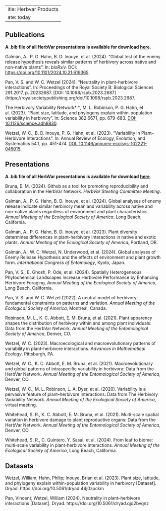  ---
title: Herbvar Products
date: today
---


## Publications {.unnumbered}

**A .bib file of all HerbVar presentations is available for download** [**here**](https://github.com/HerbVar-Network/herbvar_manual/blob/main/project_publications.bib).

Galmán, A., P. G. Hahn, B. D. Inouye, et al. (2024). “Global test of the enemy release hypothesis reveals similar patterns of herbivory across native and non-native plants”. In: _bioRxiv._ DOI: [https://doi.org/10.1101/2024.10.21.619365](https://doi.org/https%3A%2F%2Fdoi.org%2F10.1101%2F2024.10.21.619365).

Pan, V. S. and W. C. Wetzel (2024). “Neutrality in plant–herbivore interactions”. In: Proceedings of the Royal Society B: Biological Sciences 291.2017, p. 20232687. [DOI: 10.1098/rspb.2023.2687](https://royalsocietypublishing.org/doi/10.1098/rspb.2023.2687.

The Herbivory Variability Network* †, M. L. Robinson, P. G. Hahn, et al. (2023). “Plant size, latitude, and phylogeny explain within-population variability in herbivory”. In: Science 382.6671, pp. 679-683. [DOI: 10.1126/science.adh8830](https://www.science.org/doi/10.1126/science.adh8830).

Wetzel, W. C., B. D. Inouye, P. G. Hahn, et al. (2023). “Variability in Plant–Herbivore Interactions”. In: Annual Review of Ecology, Evolution, and Systematics 54.1, pp. 451-474. [DOI: 10.1146/annurev-ecolsys-102221-045015](https://www.annualreviews.org/content/journals/10.1146/annurev-ecolsys-102221-045015).


## Presentations {.unnumbered}

**A .bib file of all HerbVar presentations is available for download** [**here**](https://github.com/HerbVar-Network/herbvar_manual/blob/main/project_presentations.bib).


Bruna, E. M. (2024). Github as a tool for promoting reproducibility and collaboration in the HerbVar Network. _HerbVar Steeting Committee Meeting_.

Galmán, A., P. G. Hahn, B. D. Inouye, et al. (2024). Global analyses of enemy release indicate similar herbivory mean and variability across native and non-native plants regardless of environment and plant characteristics. _Annual Meeting of the Ecological Society of America_, Long Beach, California.

Galmán, A., P. G. Hahn, B. D. Inouye, et al. (2023). Plant diversity determines differences in plant-herbivory interactions in native and exotic plants. _Annual Meeting of the Ecological Society of America_, Portland, OR.

Galmán, A., W. C. Wetzel, N. Underwood, et al. (2024). Global analyses of Enemy Release Hypothesis and the effects of environment and plant growth form. _International Congress of Entomology_, Kyoto, Japan.

Pan, V. S., E. Ghosh, P. Ode, et al. (2024). Spatially Heterogeneous Phytochemical Landscapes Increase Herbivore Performance by Enhancing Herbivore Foraging. _Annual Meeting of the Ecological Society of America_, Long Beach, California.

Pan, V. S. and W. C. Wetzel (2022). A neutral model of herbivory: fundamental constraints on patterns and variation. _Annual Meeting of the Ecological Society of America_, Montreal, Canada.

Robinson, M. L., K. C. Abbott, E. M. Bruna, et al. (2021). Plant apparency shapes the distribution of herbivory within and among plant individuals: Data from the HerbVar Network. _Annual Meeting of the Entomological Society of America_, Denver, CO.

Wetzel, W. C. (2023). Macroecological and macroevolutionary patterns of variability in plant–herbivore interactions. _Advances in Mathematical Ecology_, Pittsburgh, PA.

Wetzel, W. C., K. C. Abbott, E. M. Bruna, et al. (2021). Macroevolutionary and global patterns of intraspecific variability in herbivory: Data from the HerbVar Network. _Annual Meeting of the Entomological Society of America_, Denver, CO.

Wetzel, W. C., M. L. Robinson, L. A. Dyer, et al. (2020). Variability is a pervasive feature of plant–herbivore interactions: Data from The Herbivory Variability Network. _Annual Meeting of the Ecological Society of America_, virtual meeting.

Whitehead, S. R., K. C. Abbott, E. M. Bruna, et al. (2021). Multi-scale spatial variation in herbivore damage to plant reproductive organs: Data from the HerbVar Network. _Annual Meeting of the Entomological Society of America_, Denver, CO.

Whitehead, S. R., C. Quintero, Y. Sasal, et al. (2024). From leaf to biome: multi-scale variability in plant-herbivore interactions. _Annual Meeting of the Ecological Society of America_, Long Beach, California.


## Datasets {.unnumbered}

Wetzel, William; Hahn, Philip; Inouye, Brian et al. (2023). Plant size, latitude, and phylogeny explain within-population variability in herbivory [Dataset]. Dryad. https://doi.org/10.5061/dryad.44j0zpckm

Pan, Vincent; Wetzel, William (2024). Neutrality in plant–herbivore interactions [Dataset]. Dryad. https://doi.org/10.5061/dryad.qjq2bvqnz




<!-- ::: {#refs} -->
<!-- ::: -->
